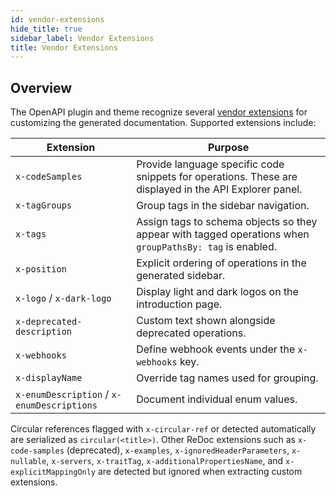 ```yaml
---
id: vendor-extensions
hide_title: true
sidebar_label: Vendor Extensions
title: Vendor Extensions
---
```


## Overview

The OpenAPI plugin and theme recognize several [vendor extensions](https://swagger.io/specification/#specification-extensions) for customizing the generated documentation. Supported extensions include:

| Extension | Purpose |
|-----------|---------|
| `x-codeSamples` | Provide language specific code snippets for operations. These are displayed in the API Explorer panel. |
| `x-tagGroups` | Group tags in the sidebar navigation. |
| `x-tags` | Assign tags to schema objects so they appear with tagged operations when `groupPathsBy: tag` is enabled. |
| `x-position` | Explicit ordering of operations in the generated sidebar. |
| `x-logo` / `x-dark-logo` | Display light and dark logos on the introduction page. |
| `x-deprecated-description` | Custom text shown alongside deprecated operations. |
| `x-webhooks` | Define webhook events under the `x-webhooks` key. |
| `x-displayName` | Override tag names used for grouping. |
| `x-enumDescription` / `x-enumDescriptions` | Document individual enum values. |

Circular references flagged with `x-circular-ref` or detected automatically are serialized as `circular(<title>)`. Other ReDoc extensions such as `x-code-samples` (deprecated), `x-examples`, `x-ignoredHeaderParameters`, `x-nullable`, `x-servers`, `x-traitTag`, `x-additionalPropertiesName`, and `x-explicitMappingOnly` are detected but ignored when extracting custom extensions.
